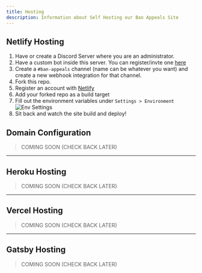 ---
title: Hosting
description: Information about Self Hosting our Ban Appeals Site
---

## Netlify Hosting

1. Have or create a Discord Server where you are an administrator.
2. Have a custom bot inside this server. You can register/invte one [here](https://discord.com/login?redirect_to=%2Fdevelopers%2Fapplications)
3. Create a `#ban-appeals` channel (name can be whatever you want) and create a new webhook integration for that channel.
4. Fork this repo.
5. Register an account with [Netlify](https://www.netlify.com/)
6. Add your forked repo as a build target
7. Fill out the environment variables under `Settings > Environment`
![Env Settings](https://cdn.prettychill.dev/26b9a4.png)
8. Sit back and watch the site build and deploy!


## Domain Configuration
> COMING SOON (CHECK BACK LATER)

---

## Heroku Hosting
> COMING SOON (CHECK BACK LATER)

---

## Vercel Hosting
> COMING SOON (CHECK BACK LATER)


---

## Gatsby Hosting
> COMING SOON (CHECK BACK LATER)

